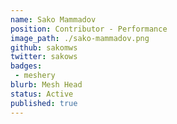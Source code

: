 ---
name: Sako Mammadov
position: Contributor - Performance
image_path: ./sako-mammadov.png
github: sakomws
twitter: sakows
badges:
 - meshery
blurb: Mesh Head
status: Active
published: true
---
